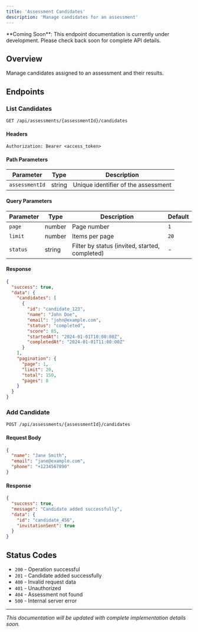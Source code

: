 ```yaml
---
title: 'Assessment Candidates'
description: 'Manage candidates for an assessment'
---
```


<Note>
  **Coming Soon**: This endpoint documentation is currently under development. Please check back soon for complete API details.
</Note>

## Overview

Manage candidates assigned to an assessment and their results.

## Endpoints

### List Candidates

```
GET /api/assessments/{assessmentId}/candidates
```

#### Headers

```
Authorization: Bearer <access_token>
```

#### Path Parameters

| Parameter | Type | Description |
|-----------|------|-------------|
| `assessmentId` | string | Unique identifier of the assessment |

#### Query Parameters

| Parameter | Type | Description | Default |
|-----------|------|-------------|---------|
| `page` | number | Page number | `1` |
| `limit` | number | Items per page | `20` |
| `status` | string | Filter by status (invited, started, completed) | - |

#### Response

```json
{
  "success": true,
  "data": {
    "candidates": [
      {
        "id": "candidate_123",
        "name": "John Doe",
        "email": "john@example.com",
        "status": "completed",
        "score": 85,
        "startedAt": "2024-01-01T10:00:00Z",
        "completedAt": "2024-01-01T11:00:00Z"
      }
    ],
    "pagination": {
      "page": 1,
      "limit": 20,
      "total": 150,
      "pages": 8
    }
  }
}
```

### Add Candidate

```
POST /api/assessments/{assessmentId}/candidates
```

#### Request Body

```json
{
  "name": "Jane Smith",
  "email": "jane@example.com",
  "phone": "+1234567890"
}
```

#### Response

```json
{
  "success": true,
  "message": "Candidate added successfully",
  "data": {
    "id": "candidate_456",
    "invitationSent": true
  }
}
```

## Status Codes

- `200` - Operation successful
- `201` - Candidate added successfully
- `400` - Invalid request data
- `401` - Unauthorized
- `404` - Assessment not found
- `500` - Internal server error

---

*This documentation will be updated with complete implementation details soon.* 